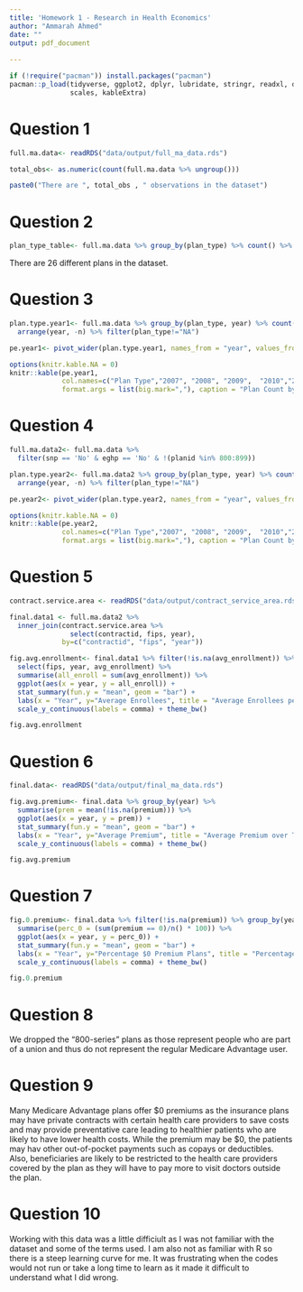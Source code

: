 ```yaml
---
title: 'Homework 1 - Research in Health Economics'
author: "Ammarah Ahmed"
date: ""
output: pdf_document 
    
---
```

```r
if (!require("pacman")) install.packages("pacman")
pacman::p_load(tidyverse, ggplot2, dplyr, lubridate, stringr, readxl, data.table, gdata, readr, 
               scales, kableExtra)
```

# Question 1
```r
full.ma.data<- readRDS("data/output/full_ma_data.rds")
```
```r
total_obs<- as.numeric(count(full.ma.data %>% ungroup()))
```

```r
paste0("There are ", total_obs , " observations in the dataset")
```

# Question 2 
```r
plan_type_table<- full.ma.data %>% group_by(plan_type) %>% count() %>% arrange(-n)
```

There are 26 different plans in the dataset.

# Question 3

```r
plan.type.year1<- full.ma.data %>% group_by(plan_type, year) %>% count() %>% 
  arrange(year, -n) %>% filter(plan_type!="NA")
```
```r
pe.year1<- pivot_wider(plan.type.year1, names_from = "year", values_from = "n", names_prefix = "Count_")
```

```r
options(knitr.kable.NA = 0)
knitr::kable(pe.year1, 
             col.names=c("Plan Type","2007", "2008", "2009",  "2010","2011","2012","2013","2014","2015"),
             format.args = list(big.mark=","), caption = "Plan Count by Year")
```

# Question 4

```r
full.ma.data2<- full.ma.data %>% 
  filter(snp == 'No' & eghp == 'No' & !(planid %in% 800:899))
```
```r
plan.type.year2<- full.ma.data2 %>% group_by(plan_type, year) %>% count() %>% 
  arrange(year, -n) %>% filter(plan_type!="NA")
```
```r
pe.year2<- pivot_wider(plan.type.year2, names_from = "year", values_from = "n", names_prefix = "Count_")
```

```r
options(knitr.kable.NA = 0)
knitr::kable(pe.year2, 
             col.names=c("Plan Type","2007", "2008", "2009",  "2010","2011","2012","2013","2014","2015"),
             format.args = list(big.mark=","), caption = "Plan Count by Year")
```

# Question 5

```r
contract.service.area <- readRDS("data/output/contract_service_area.rds")
```
```r
final.data1 <- full.ma.data2 %>%
  inner_join(contract.service.area %>% 
               select(contractid, fips, year), 
             by=c("contractid", "fips", "year")) 
```

```r
fig.avg.enrollment<- final.data1 %>% filter(!is.na(avg_enrollment)) %>% group_by(fips, year) %>% 
  select(fips, year, avg_enrollment) %>%
  summarise(all_enroll = sum(avg_enrollment)) %>%
  ggplot(aes(x = year, y = all_enroll)) +
  stat_summary(fun.y = "mean", geom = "bar") +
  labs(x = "Year", y="Average Enrollees", title = "Average Enrollees per County") + 
  scale_y_continuous(labels = comma) + theme_bw()
```
```r
fig.avg.enrollment
```

# Question 6
```r
final.data<- readRDS("data/output/final_ma_data.rds")
````
```r
fig.avg.premium<- final.data %>% group_by(year) %>% 
  summarise(prem = mean(!is.na(premium))) %>%
  ggplot(aes(x = year, y = prem)) +
  stat_summary(fun.y = "mean", geom = "bar") +
  labs(x = "Year", y="Average Premium", title = "Average Premium over Time") + 
  scale_y_continuous(labels = comma) + theme_bw()
```
```r
fig.avg.premium
```

# Question 7

```r
fig.0.premium<- final.data %>% filter(!is.na(premium)) %>% group_by(year) %>% 
  summarise(perc_0 = (sum(premium == 0)/n() * 100)) %>%
  ggplot(aes(x = year, y = perc_0)) +
  stat_summary(fun.y = "mean", geom = "bar") +
  labs(x = "Year", y="Percentage $0 Premium Plans", title = "Percentage of $0 Premium Plans over Time") + 
  scale_y_continuous(labels = comma) + theme_bw()
```

```r
fig.0.premium
```

# Question 8

We dropped the "800-series" plans as those represent people who are part of a union and thus do not represent the regular Medicare Advantage user.

# Question 9

Many Medicare Advantage plans offer $0 premiums as the insurance plans may have private contracts with certain health care providers to save costs and may provide preventative care leading to healthier patients who are likely to have lower health costs. While the premium may be $0, the patients may hav other out-of-pocket payments such as copays or deductibles. Also, beneficiaries are likely to be restricted to the health care providers covered by the plan as they will have to pay more to visit doctors outside the plan. 

# Question 10

Working with this data was a little difficiult as I was not familiar with the dataset and some of the terms used. I am also not as familiar with R so there is a steep learning curve for me. It was frustrating when the codes would not run or take a long time to learn as it made it difficult to understand what I did wrong. 